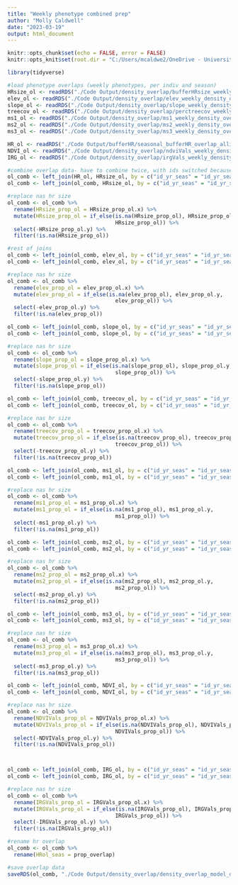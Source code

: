 ```yaml
---
title: "Weekly phenotype combined prep"
author: "Molly Caldwell"
date: "2023-03-19"
output: html_document
---
```



```r
knitr::opts_chunk$set(echo = FALSE, error = FALSE)
knitr::opts_knit$set(root.dir = "C:/Users/mcaldwe2/OneDrive - University of Wyoming/Documents/UWyo/PhD project/YNP-ungulate-niche-paper")
```

```r
library(tidyverse)
```

```r
#load phenotype overlaps (weekly phenotypes, per indiv and season)
HRsize_ol <- readRDS("./Code Output/density_overlap/bufferHRsize_weekly_density_overlap_indiv_3.20.2023.rds")
elev_ol <- readRDS("./Code Output/density_overlap/elev_weekly_density_overlap_indiv_3.20.2023.rds")
slope_ol <- readRDS("./Code Output/density_overlap/slope_weekly_density_overlap_indiv_3.20.2023.rds")
treecov_ol <- readRDS("./Code Output/density_overlap/perctreecov_weekly_density_overlap_indiv_3.20.2023.rds")
ms1_ol <- readRDS("./Code Output/density_overlap/ms1_weekly_density_overlap_indiv_3.20.2023.rds")
ms2_ol <- readRDS("./Code Output/density_overlap/ms2_weekly_density_overlap_indiv_3.20.2023.rds")
ms3_ol <- readRDS("./Code Output/density_overlap/ms3_weekly_density_overlap_indiv_3.20.2023.rds")

HR_ol <- readRDS("./Code Output/bufferHR/seasonal_bufferHR_overlap_allindiv.rds")
NDVI_ol <- readRDS("./Code Output/density_overlap/ndviVals_weekly_density_overlap_indiv_3.20.2023.rds")
IRG_ol <- readRDS("./Code Output/density_overlap/irgVals_weekly_density_overlap_indiv_3.20.2023.rds")
```


```r
#combine overlap data- have to combine twice, with ids switched because HR did both sides, prop ol only does it once
ol_comb <- left_join(HR_ol, HRsize_ol, by = c("id_yr_seas" = "id_yr_seas1", "id_yr_seas2"))
ol_comb <- left_join(ol_comb, HRsize_ol, by = c("id_yr_seas" = "id_yr_seas2", "id_yr_seas2" = "id_yr_seas1"))

#replace nas hr size
ol_comb <- ol_comb %>% 
  rename(HRsize_prop_ol = HRsize_prop_ol.x) %>% 
  mutate(HRsize_prop_ol = if_else(is.na(HRsize_prop_ol), HRsize_prop_ol.y, 
                                  HRsize_prop_ol)) %>% 
  select(-HRsize_prop_ol.y) %>% 
  filter(!is.na(HRsize_prop_ol))

#rest of joins
ol_comb <- left_join(ol_comb, elev_ol, by = c("id_yr_seas" = "id_yr_seas1", "id_yr_seas2"))
ol_comb <- left_join(ol_comb, elev_ol, by = c("id_yr_seas" = "id_yr_seas2", "id_yr_seas2" = "id_yr_seas1"))

#replace nas hr size
ol_comb <- ol_comb %>% 
  rename(elev_prop_ol = elev_prop_ol.x) %>% 
  mutate(elev_prop_ol = if_else(is.na(elev_prop_ol), elev_prop_ol.y, 
                                  elev_prop_ol)) %>% 
  select(-elev_prop_ol.y) %>% 
  filter(!is.na(elev_prop_ol))

ol_comb <- left_join(ol_comb, slope_ol, by = c("id_yr_seas" = "id_yr_seas1", "id_yr_seas2"))
ol_comb <- left_join(ol_comb, slope_ol, by = c("id_yr_seas" = "id_yr_seas2", "id_yr_seas2" = "id_yr_seas1"))

#replace nas hr size
ol_comb <- ol_comb %>% 
  rename(slope_prop_ol = slope_prop_ol.x) %>% 
  mutate(slope_prop_ol = if_else(is.na(slope_prop_ol), slope_prop_ol.y, 
                                  slope_prop_ol)) %>% 
  select(-slope_prop_ol.y) %>% 
  filter(!is.na(slope_prop_ol))

ol_comb <- left_join(ol_comb, treecov_ol, by = c("id_yr_seas" = "id_yr_seas1", "id_yr_seas2"))
ol_comb <- left_join(ol_comb, treecov_ol, by = c("id_yr_seas" = "id_yr_seas2", "id_yr_seas2" = "id_yr_seas1"))

#replace nas hr size
ol_comb <- ol_comb %>% 
  rename(treecov_prop_ol = treecov_prop_ol.x) %>% 
  mutate(treecov_prop_ol = if_else(is.na(treecov_prop_ol), treecov_prop_ol.y, 
                                  treecov_prop_ol)) %>% 
  select(-treecov_prop_ol.y) %>% 
  filter(!is.na(treecov_prop_ol))

ol_comb <- left_join(ol_comb, ms1_ol, by = c("id_yr_seas" = "id_yr_seas1", "id_yr_seas2"))
ol_comb <- left_join(ol_comb, ms1_ol, by = c("id_yr_seas" = "id_yr_seas2", "id_yr_seas2" = "id_yr_seas1"))

#replace nas hr size
ol_comb <- ol_comb %>% 
  rename(ms1_prop_ol = ms1_prop_ol.x) %>% 
  mutate(ms1_prop_ol = if_else(is.na(ms1_prop_ol), ms1_prop_ol.y, 
                                  ms1_prop_ol)) %>% 
  select(-ms1_prop_ol.y) %>% 
  filter(!is.na(ms1_prop_ol))

ol_comb <- left_join(ol_comb, ms2_ol, by = c("id_yr_seas" = "id_yr_seas1", "id_yr_seas2"))
ol_comb <- left_join(ol_comb, ms2_ol, by = c("id_yr_seas" = "id_yr_seas2", "id_yr_seas2" = "id_yr_seas1"))

#replace nas hr size
ol_comb <- ol_comb %>% 
  rename(ms2_prop_ol = ms2_prop_ol.x) %>% 
  mutate(ms2_prop_ol = if_else(is.na(ms2_prop_ol), ms2_prop_ol.y, 
                                  ms2_prop_ol)) %>% 
  select(-ms2_prop_ol.y) %>% 
  filter(!is.na(ms2_prop_ol))

ol_comb <- left_join(ol_comb, ms3_ol, by = c("id_yr_seas" = "id_yr_seas1", "id_yr_seas2"))
ol_comb <- left_join(ol_comb, ms3_ol, by = c("id_yr_seas" = "id_yr_seas2", "id_yr_seas2" = "id_yr_seas1"))

#replace nas hr size
ol_comb <- ol_comb %>% 
  rename(ms3_prop_ol = ms3_prop_ol.x) %>% 
  mutate(ms3_prop_ol = if_else(is.na(ms3_prop_ol), ms3_prop_ol.y, 
                                  ms3_prop_ol)) %>% 
  select(-ms3_prop_ol.y) %>% 
  filter(!is.na(ms3_prop_ol))

ol_comb <- left_join(ol_comb, NDVI_ol, by = c("id_yr_seas" = "id_yr_seas1", "id_yr_seas2"))
ol_comb <- left_join(ol_comb, NDVI_ol, by = c("id_yr_seas" = "id_yr_seas2", "id_yr_seas2" = "id_yr_seas1"))

#replace nas hr size
ol_comb <- ol_comb %>% 
  rename(NDVIVals_prop_ol = NDVIVals_prop_ol.x) %>% 
  mutate(NDVIVals_prop_ol = if_else(is.na(NDVIVals_prop_ol), NDVIVals_prop_ol.y, 
                                  NDVIVals_prop_ol)) %>% 
  select(-NDVIVals_prop_ol.y) %>% 
  filter(!is.na(NDVIVals_prop_ol))



ol_comb <- left_join(ol_comb, IRG_ol, by = c("id_yr_seas" = "id_yr_seas1", "id_yr_seas2"))
ol_comb <- left_join(ol_comb, IRG_ol, by = c("id_yr_seas" = "id_yr_seas2", "id_yr_seas2" = "id_yr_seas1"))

#replace nas hr size
ol_comb <- ol_comb %>% 
  rename(IRGVals_prop_ol = IRGVals_prop_ol.x) %>% 
  mutate(IRGVals_prop_ol = if_else(is.na(IRGVals_prop_ol), IRGVals_prop_ol.y, 
                                  IRGVals_prop_ol)) %>% 
  select(-IRGVals_prop_ol.y) %>% 
  filter(!is.na(IRGVals_prop_ol))

#rename hr overlap
ol_comb <- ol_comb %>% 
  rename(HRol_seas = prop_overlap)
```

```r
#save overlap data
saveRDS(ol_comb, "./Code Output/density_overlap/density_overlap_model_data_comb_3.2023.rds")
```